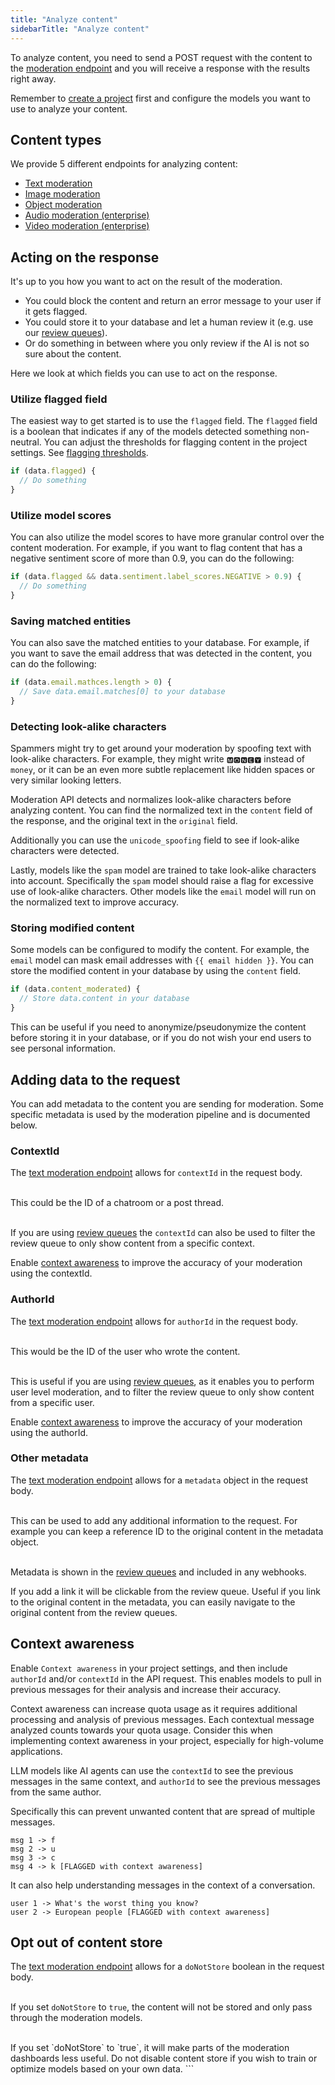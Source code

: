 ```yaml
---
title: "Analyze content"
sidebarTitle: "Analyze content"
---
```


To analyze content, you need to send a POST request with the content to the [moderation endpoint](/api-reference/analyze-text) and you will receive a response with the results right away.

Remember to [create a project](/content-moderation/creating-projects) first and configure the models you want to use to analyze your content.

## Content types

We provide 5 different endpoints for analyzing content:

- [Text moderation](/api-reference/analyze-text)
- [Image moderation](/api-reference/analyze-image)
- [Object moderation](/api-reference/analyze-object)
- [Audio moderation (enterprise)](/api-reference/analyze-audio)
- [Video moderation (enterprise)](/api-reference/analyze-video)

## Acting on the response

It's up to you how you want to act on the result of the moderation.

- You could block the content and return an error message to your user if it gets flagged.
- You could store it to your database and let a human review it (e.g. use our [review queues](/review-queues)).
- Or do something in between where you only review if the AI is not so sure about the content.

Here we look at which fields you can use to act on the response.

### Utilize flagged field

The easiest way to get started is to use the `flagged` field. The `flagged` field is a boolean that indicates if any of the models detected something non-neutral. You can adjust the thresholds for flagging content in the project settings. See [flagging thresholds](/content-moderation/flagging-thresholds).

```javascript
if (data.flagged) {
  // Do something
}
```

### Utilize model scores

You can also utilize the model scores to have more granular control over the content moderation. For example, if you want to flag content that has a negative sentiment score of more than 0.9, you can do the following:

```javascript
if (data.flagged && data.sentiment.label_scores.NEGATIVE > 0.9) {
  // Do something
}
```

### Saving matched entities

You can also save the matched entities to your database. For example, if you want to save the email address that was detected in the content, you can do the following:

```javascript
if (data.email.mathces.length > 0) {
  // Save data.email.matches[0] to your database
}
```

### Detecting look-alike characters

Spammers might try to get around your moderation by spoofing text with look-alike characters. For example, they might write `🅼🅾🅽🅴🆈` instead of `money`, or it can be an even more subtle replacement like hidden spaces or very similar looking letters.

Moderation API detects and normalizes look-alike characters before analyzing content. You can find the normalized text in the `content` field of the response, and the original text in the `original` field.

Additionally you can use the `unicode_spoofing` field to see if look-alike characters were detected.

Lastly, models like the `spam` model are trained to take look-alike characters into account. Specifically the `spam` model should raise a flag for excessive use of look-alike characters. Other models like the `email` model will run on the normalized text to improve accuracy.

### Storing modified content

Some models can be configured to modify the content. For example, the `email` model can mask email addresses with `{{ email hidden }}`. You can store the modified content in your database by using the `content` field.

```javascript
if (data.content_moderated) {
  // Store data.content in your database
}
```

This can be useful if you need to anonymize/pseudonymize the content before storing it in your database, or if you do not wish your end users to see personal information.

## Adding data to the request

You can add metadata to the content you are sending for moderation. Some specific metadata is used by the moderation pipeline and is documented below.

### ContextId

The [text moderation endpoint](/api-reference) allows for `contextId` in the request body.<br></br>

This could be the ID of a chatroom or a post thread.<br></br>

If you are using [review queues](/review-queues) the `contextId` can also be used to filter the review queue to only show content from a specific context.

Enable [context awareness](#context-awareness) to improve the accuracy of your moderation using the contextId.

### AuthorId

The [text moderation endpoint](/api-reference) allows for `authorId` in the request body. <br></br>

This would be the ID of the user who wrote the content. <br></br>

This is useful if you are using [review queues](/review-queues), as it enables you to perform user level moderation, and to filter the review queue to only show content from a specific user.

Enable [context awareness](#context-awareness) to improve the accuracy of your moderation using the authorId.

### Other metadata

The [text moderation endpoint](/api-reference) allows for a `metadata` object in the request body. <br></br>

This can be used to add any additional information to the request. For example you can keep a reference ID to the original content in the metadata object. <br></br>

Metadata is shown in the [review queues](/review-queues) and included in any webhooks.

<Tip>
  If you add a link it will be clickable from the review queue. Useful if you
  link to the original content in the metadata, you can easily navigate to the
  original content from the review queues.
</Tip>

## Context awareness

Enable `Context awareness` in your project settings, and then include `authorId` and/or `contextId` in the API request. This enables models to pull in previous messages for their analysis and increase their accuracy.

<Note>
  Context awareness can increase quota usage as it requires additional
  processing and analysis of previous messages. Each contextual message analyzed
  counts towards your quota usage. Consider this when implementing context
  awareness in your project, especially for high-volume applications.
</Note>

LLM models like AI agents can use the `contextId` to see the previous messages in the same context, and `authorId` to see the previous messages from the same author.

Specifically this can prevent unwanted content that are spread of multiple messages.

```
msg 1 -> f
msg 2 -> u
msg 3 -> c
msg 4 -> k [FLAGGED with context awareness]
```

It can also help understanding messages in the context of a conversation.

```
user 1 -> What's the worst thing you know?
user 2 -> European people [FLAGGED with context awareness]
```

## Opt out of content store

The [text moderation endpoint](/api-reference) allows for a `doNotStore` boolean in the request body. <br></br>

If you set `doNotStore` to `true`, the content will not be stored and only pass through the moderation models. <br></br>

<Warning>
  If you set `doNotStore` to `true`, it will make parts of the moderation
  dashboards less useful.
</Warning>

<Warning>
  Do not disable content store if you wish to train or optimize models based on
  your own data.
</Warning>
```
